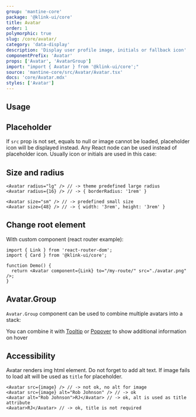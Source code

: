 ```yaml
---
group: 'mantine-core'
package: '@klink-ui/core'
title: Avatar
order: 1
polymorphic: true
slug: /core/avatar/
category: 'data-display'
description: 'Display user profile image, initials or fallback icon'
componentPrefix: 'Avatar'
props: ['Avatar', 'AvatarGroup']
import: "import { Avatar } from '@klink-ui/core';"
source: 'mantine-core/src/Avatar/Avatar.tsx'
docs: 'core/Avatar.mdx'
styles: ['Avatar']
---
```



## Usage

<Demo data={AvatarDemos.usage} />

## Placeholder

If `src` prop is not set, equals to null or image cannot be loaded, placeholder icon will be displayed instead.
Any React node can be used instead of placeholder icon. Usually icon or initials are used in this case:

<Demo data={AvatarDemos.placeholders} />

## Size and radius

```tsx
<Avatar radius="lg" /> // -> theme predefined large radius
<Avatar radius={16} /> // -> { borderRadius: '1rem' }

<Avatar size="sm" /> // -> predefined small size
<Avatar size={48} /> // -> { width: '3rem', height: '3rem' }
```

<Demo data={AvatarDemos.configurator} />

## Change root element

<Demo data={AvatarDemos.link} />

With custom component (react router example):

```tsx
import { Link } from 'react-router-dom';
import { Card } from '@klink-ui/core';

function Demo() {
  return <Avatar component={Link} to="/my-route/" src="./avatar.png" />;
}
```

## Avatar.Group

`Avatar.Group` component can be used to combine multiple avatars into a stack:

<Demo data={AvatarDemos.group} />

You can combine it with [Tooltip](/core/tooltip/) or [Popover](/core/popover/) to show additional information on hover

<Demo data={AvatarDemos.groupTooltip} />

## Accessibility

Avatar renders img html element. Do not forget to add alt text.
If image fails to load alt will be used as `title` for placeholder.

```tsx
<Avatar src={image} /> // -> not ok, no alt for image
<Avatar src={image} alt="Rob Johnson" /> // -> ok
<Avatar alt="Rob Johnson">RJ</Avatar> // -> ok, alt is used as title attribute
<Avatar>RJ</Avatar> // -> ok, title is not required
```
